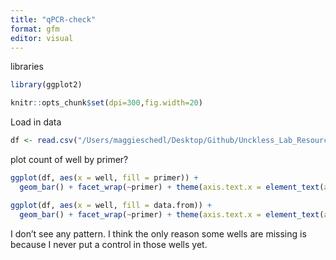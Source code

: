 ```yaml
---
title: "qPCR-check"
format: gfm
editor: visual
---
```


libraries

```r
library(ggplot2)
```

```r
knitr::opts_chunk$set(dpi=300,fig.width=20)
```

Load in data

```r
df <- read.csv("/Users/maggieschedl/Desktop/Github/Unckless_Lab_Resources/qPCR_analysis/well-check/qPCR-well-check.csv")
```

plot count of well by primer?

```r
ggplot(df, aes(x = well, fill = primer)) +
  geom_bar() + facet_wrap(~primer) + theme(axis.text.x = element_text(angle = 45, vjust = 0.5, hjust=1))
```

```r
ggplot(df, aes(x = well, fill = data.from)) +
  geom_bar() + facet_wrap(~primer) + theme(axis.text.x = element_text(angle = 45, vjust = 0.5, hjust=1))
```

I don't see any pattern. I think the only reason some wells are missing is because I never put a control in those wells yet. 

